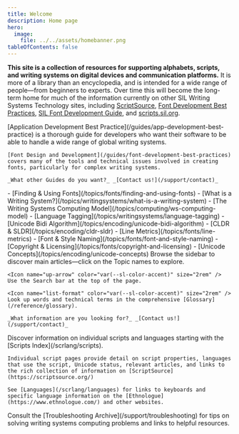 ```yaml
---
title: Welcome
description: Home page
hero:
  image:
    file: ../../assets/homebanner.png
tableOfContents: false
---
```



**This site is a collection of resources for supporting alphabets, scripts, and writing systems on digital devices and communication platforms.** It is more of a library than an encyclopedia, and is intended for a wide range of people—from beginners to experts. Over time this will become the long-term home for much of the information currently on other SIL Writing Systems Technology sites, including [ScriptSource][ss], [Font Development Best Practices][fdbp], [SIL Font Development Guide][silfontdev], and [scripts.sil.org][sso].

[fdbp]: https://silnrsi.github.io/FDBP/en-US/index.html
[silfontdev]: https://silnrsi.github.io/silfontdev/en-US/index.html
[ss]: https://scriptsource.org/
[sso]: https://scripts.sil.org/

<CardGrid stagger>
  <Card title="Guides" icon="open-book">
    [Application Development Best Practice](/guides/app-development-best-practice) is a thorough guide for developers who want their software to be able to handle a wide range of global writing systems.

    [Font Design and Development](/guides/font-development-best-practices) covers many of the tools and technical issues involved in creating fonts, particularly for complex writing systems.

    _What other Guides do you want?_ _[Contact us!](/support/contact)_
  </Card>
  <Card title="Featured Articles" icon="star">
    - [Finding & Using Fonts](/topics/fonts/finding-and-using-fonts)
    - [What is a Writing System?](/topics/writingsystems/what-is-a-writing-system)
    - [The Writing Systems Computing Model](/topics/computing/ws-computing-model)
    - [Language Tagging](/topics/writingsystems/language-tagging)
    - [Unicode Bidi Algorithm](/topics/encoding/unicode-bidi-algorithm)
    - [CLDR & SLDR](/topics/encoding/cldr-sldr)
    - [Line Metrics](/topics/fonts/line-metrics)
    - [Font & Style Naming](/topics/fonts/font-and-style-naming)
    - [Copyright & Licensing](/topics/fonts/copyright-and-licensing)
    - [Unicode Concepts](/topics/encoding/unicode-concepts)
  </Card>
  <Card title="Finding Information" icon="magnifier">
    <Icon name="left-arrow" color="var(--sl-color-accent)" size="2rem" /> Browse the sidebar to discover main articles—click on the Topic names to explore.

    <Icon name="up-arrow" color="var(--sl-color-accent)" size="2rem" /> Use the Search bar at the top of the page.

    <Icon name="list-format" color="var(--sl-color-accent)" size="2rem" /> Look up words and technical terms in the comprehensive [Glossary](/reference/glossary).

    _What information are you looking for?_ _[Contact us!](/support/contact)_

  </Card>
  <Card title="Scripts & Languages" icon="pencil">
    Discover information on individual scripts and languages starting with the [Scripts Index](/scrlang/scripts).
    
    Individual script pages provide detail on script properties, languages that use the script, Unicode status, relevant articles, and links to the rich collection of information on [ScriptSource](https://scriptsource.org/)

    See [Languages](/scrlang/languages) for links to keyboards and specific language information on the [Ethnologue](https://www.ethnologue.com/) and other websites.
  </Card>
  <Card title="Problem Solving" icon="information">
    Consult the [Troubleshooting Archive](/support/troubleshooting) for tips on solving writing systems computing problems and links to helpful resources.
  </Card>
</CardGrid>